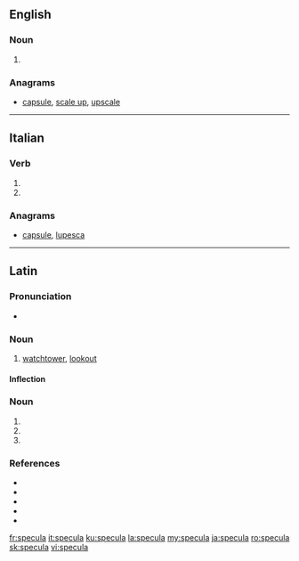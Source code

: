 {{also|spécula}}
==English==

===Noun===
{{head|en|noun plural form}}

# {{plural of|speculum|lang=en}}

===Anagrams===
* [[capsule#English|capsule]], [[scale up#English|scale up]], [[upscale#English|upscale]]

----

==Italian==

===Verb===
{{head|it|verb form}}

# {{inflection of|speculare||3|s|pres|indc|lang=it}}
# {{inflection of|speculare||2|s|impr|lang=it}}

===Anagrams===
* [[capsule#Italian|capsule]], [[lupesca#Italian|lupesca]]

----

==Latin==

===Pronunciation===
* {{la-IPA|specula}}

===Noun===
{{la-noun|specula||speculae|f|first}}

# [[watchtower]], [[lookout]]

====Inflection====
{{la-decl-1st|specul}}

===Noun===
{{la-noun-form|specula}}

# {{inflection of|speculum||nom|p|lang=la}}
# {{inflection of|speculum||acc|p|lang=la}}
# {{inflection of|speculum||voc|p|lang=la}}

===References===
* {{R:L&S}}
* {{R:Elementary Lewis}}
* {{R:du Cange}}
* {{R:Gaffiot}}
* {{R:Peck}}

[[fr:specula]]
[[it:specula]]
[[ku:specula]]
[[la:specula]]
[[my:specula]]
[[ja:specula]]
[[ro:specula]]
[[sk:specula]]
[[vi:specula]]